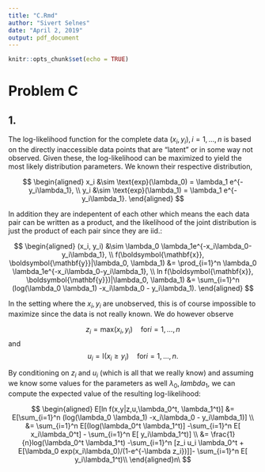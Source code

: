 ```yaml
---
title: "C.Rmd"
author: "Sivert Selnes"
date: "April 2, 2019"
output: pdf_document
---
```


\newcommand{\vect}[1]{\boldsymbol{\mathbf{#1}}}
\newcommand{\matr}[1]{\boldsymbol{\mathbf{#1}}} 

```r
knitr::opts_chunk$set(echo = TRUE)
```


# Problem C
## 1.
The log-likelihood function for the complete data $(x_i, y_i), i = 1,...,n$ is based on the directly inaccessible data points that are "latent" or in some way not observed. Given these, the log-likelihood can be maximized to yield the most likely distribution parameters. We known their respective distribution,

$$
\begin{aligned}
x_i &\sim \text{exp}(\lambda_0) = \lambda_1 e^{-y_i\lambda_1}, \\
y_i &\sim \text{exp}(\lambda_1) = \lambda_1 e^{-y_i\lambda_1}.
\end{aligned}
$$

In addition they are indepentent of each other which means the each data pair can be written as a product, and the likelihood of the joint distribution is just the product of each pair since they are iid.:

$$
\begin{aligned}
(x_i, y_i) &\sim  \lambda_0 \lambda_1e^{-x_i\lambda_0-y_i\lambda_1}, \\
f(\vect{x}, \vect{y}|\lambda_0, \lambda_1) &= \prod_{i=1}^n \lambda_0 \lambda_1e^{-x_i\lambda_0-y_i\lambda_1}, \\
ln f(\vect{x}, \vect{y})|\lambda_0, \lambda_1) &= \sum_{i=1}^n (log(\lambda_0 \lambda_1) -x_i\lambda_0 - y_i\lambda_1).
\end{aligned}
$$

In the setting where the $x_i, y_i$ are unobserved, this is of course impossible to maximize since the data is not really known. We do however observe 

$$
z_i = \text{max}(x_i,y_i) \quad \text{for}  i= 1,...,n
$$
and
$$
u_i = \text{I}(x_i \geq y_i) \quad \text{for}  i= 1,...,n.
$$

By conditioning on $z_i$ and $u_i$ (which is all that we really know) and assuming we know some values for the parameters as well $\lambda_0, lambda_1$, we can compute the expected value of the resulting log-likelihood:

$$
\begin{aligned}
E[ln f(x,y|z,u,\lambda_0^t, \lambda_1^t)] &= E[\sum_{i=1}^n (log(\lambda_0 \lambda_1) -x_i\lambda_0 - y_i\lambda_1)]  \\
&= \sum_{i=1}^n E[(log(\lambda_0^t \lambda_1^t)] -\sum_{i=1}^n E[ x_i\lambda_0^t] - \sum_{i=1}^n E[ y_i\lambda_1^t)]  \\
&= \frac{1}{n}log(\lambda_0^t \lambda_1^t) -\sum_{i=1}^n [z_i u_i \lambda_0^t + E[\lambda_0 exp(x_i\lambda_0)/(1-e^{-\lambda z_i})]]- \sum_{i=1}^n E[ y_i\lambda_1^t)\\
\end{aligned}n\
$$








